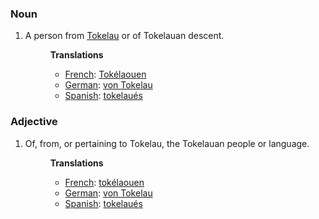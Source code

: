 ===Noun===
#A person from [[Tokelau]] or of Tokelauan descent.
#:'''Translations'''
#:*[[French]]: [[Tokélaouen]]
#:*[[German]]: [[von Tokelau]]
#:*[[Spanish]]: [[tokelaués]]

===Adjective===
#Of, from, or pertaining to Tokelau, the Tokelauan people or language.
#:'''Translations'''
#:*[[French]]: [[tokélaouen]]
#:*[[German]]: [[von Tokelau]]
#:*[[Spanish]]: [[tokelaués]]
